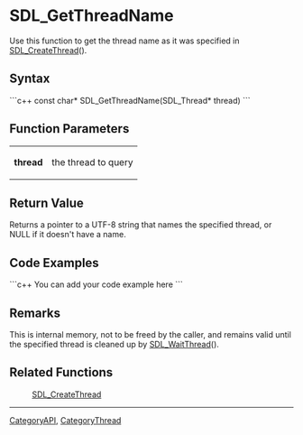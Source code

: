 <!-- pragma section-numbers off -->
<!-- pragma camelcase off -->

= SDL_GetThreadName =
Use this function to get the thread name as it was specified in [[SDL_CreateThread]]().


== Syntax ==
```c++
const char* SDL_GetThreadName(SDL_Thread* thread)
```

== Function Parameters ==
{|
|'''thread'''
|the thread to query
|}

== Return Value ==
Returns a pointer to a UTF-8 string that names the specified thread, or NULL if it doesn't have a name.

== Code Examples ==
```c++
You can add your code example here
```

== Remarks ==
This is internal memory, not to be freed by the caller, and remains valid until the specified thread is cleaned up by [[SDL_WaitThread]]().


== Related Functions ==
:[[SDL_CreateThread]]

----
[[CategoryAPI]], [[CategoryThread]]
